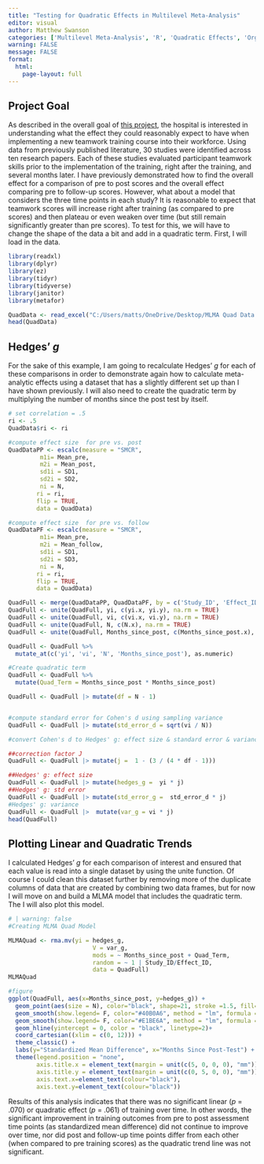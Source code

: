 ```yaml
---
title: "Testing for Quadratic Effects in Multilevel Meta-Analysis"
editor: visual
author: Matthew Swanson
categories: ['Multilevel Meta-Analysis', 'R', 'Quadratic Effects', 'Organizational Training', 'Engagement', 'Data Science']
warning: FALSE
message: FALSE
format: 
  html: 
    page-layout: full
---
```


::: text-center
# **Project Goal**
:::

As described in the overall goal of [this project](/Portfolio%20pages/MLMAEffect.qmd), the hospital is interested in understanding what the effect they could reasonably expect to have when implementing a new teamwork training course into their workforce. Using data from previously published literature, 30 studies were identified across ten research papers. Each of these studies evaluated participant teamwork skills prior to the implementation of the training, right after the training, and several months later. I have previously demonstrated how to find the overall effect for a comparison of pre to post scores and the overall effect comparing pre to follow-up scores. However, what about a model that considers the three time points in each study? It is reasonable to expect that teamwork scores will increase right after training (as compared to pre scores) and then plateau or even weaken over time (but still remain significantly greater than pre scores). To test for this, we will have to change the shape of the data a bit and add in a quadratic term. First, I will load in the data.

```r
library(readxl)
library(dplyr)
library(ez)
library(tidyr)
library(tidyverse)
library(janitor)
library(metafor)

QuadData <- read_excel("C:/Users/matts/OneDrive/Desktop/MLMA Quad Data.xlsx")
head(QuadData)
```

## Hedges' *g*

For the sake of this example, I am going to recalculate Hedges' *g* for each of these comparisons in order to demonstrate again how to calculate meta-analytic effects using a dataset that has a slightly different set up than I have shown previously. I will also need to create the quadratic term by multiplying the number of months since the post test by itself.

```r
# set correlation = .5
ri <- .5
QuadData$ri <- ri

#compute effect size  for pre vs. post
QuadDataPP <- escalc(measure = "SMCR", 
         m1i= Mean_pre, 
         m2i = Mean_post,
         sd1i = SD1, 
         sd2i = SD2, 
         ni = N,
        ri = ri,
        flip = TRUE,
        data = QuadData)

#compute effect size  for pre vs. follow
QuadDataPF <- escalc(measure = "SMCR", 
         m1i= Mean_pre, 
         m2i = Mean_follow,
         sd1i = SD1, 
         sd2i = SD3, 
         ni = N,
        ri = ri,
        flip = TRUE,
        data = QuadData)

QuadFull <- merge(QuadDataPP, QuadDataPF, by = c('Study_ID', 'Effect_ID'), all.x = TRUE)
QuadFull <- unite(QuadFull, yi, c(yi.x, yi.y), na.rm = TRUE)
QuadFull <- unite(QuadFull, vi, c(vi.x, vi.y), na.rm = TRUE)
QuadFull <- unite(QuadFull, N, c(N.x), na.rm = TRUE)
QuadFull <- unite(QuadFull, Months_since_post, c(Months_since_post.x), na.rm = TRUE)

QuadFull <- QuadFull %>%
  mutate_at(c('yi', 'vi', 'N', 'Months_since_post'), as.numeric)

#Create quadratic term
QuadFull <- QuadFull %>%
  mutate(Quad_Term = Months_since_post * Months_since_post)

QuadFull <- QuadFull |> mutate(df = N - 1)


#compute standard error for Cohen's d using sampling variance
QuadFull <- QuadFull |> mutate(std_error_d = sqrt(vi / N))

#convert Cohen's d to Hedges' g: effect size & standard error & variance

##correction factor J
QuadFull <- QuadFull |> mutate(j =  1 - (3 / (4 * df - 1)))

##Hedges' g: effect size
QuadFull <- QuadFull |> mutate(hedges_g =  yi * j)
##Hedges' g: std error
QuadFull <- QuadFull |> mutate(std_error_g =  std_error_d * j)
#Hedges' g: variance 
QuadFull <- QuadFull |>  mutate(var_g = vi * j) 
head(QuadFull)
```

## Plotting Linear and Quadratic Trends

I calculated Hedges' *g* for each comparison of interest and ensured that each value is read into a single dataset by using the unite function. Of course I could clean this dataset further by removing more of the duplicate columns of data that are created by combining two data frames, but for now I will move on and build a MLMA model that includes the quadratic term. The I will also plot this model.

```r
# | warning: false
#Creating MLMA Quad Model

MLMAQuad <- rma.mv(yi = hedges_g, 
                        V = var_g,
                        mods = ~ Months_since_post + Quad_Term,
                        random = ~ 1 | Study_ID/Effect_ID, 
                        data = QuadFull)
MLMAQuad

#figure
ggplot(QuadFull, aes(x=Months_since_post, y=hedges_g)) + 
  geom_point(aes(size = N), color="black", shape=21, stroke =1.5, fill="white")+
  geom_smooth(show.legend= F, color="#40B0A6", method = "lm", formula = y~x, fill = "#40B0A6")+
  geom_smooth(show.legend= F, color="#E1BE6A", method = "lm", formula = y~poly(x,2), fill = "#E1BE6A")+
  geom_hline(yintercept = 0, color = "black", linetype=2)+
  coord_cartesian((xlim = c(0, 12))) +
  theme_classic() +
  labs(y="Standardized Mean Difference", x="Months Since Post-Test") +
  theme(legend.position = "none",
        axis.title.x = element_text(margin = unit(c(5, 0, 0, 0), "mm")),
        axis.title.y = element_text(margin = unit(c(0, 5, 0, 0), "mm")),
        axis.text.x=element_text(colour="black"),
        axis.text.y=element_text(colour="black")) 
```

Results of this analysis indicates that there was no significant linear (*p* = .070) or quadratic effect (*p* = .061) of training over time. In other words, the significant improvement in training outcomes from pre to post assessment time points (as standardized mean difference) did not continue to improve over time, nor did post and follow-up time points differ from each other (when compared to pre training scores) as the quadratic trend line was not significant.
